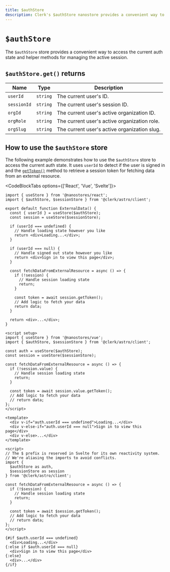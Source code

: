 ```yaml
---
title: $authStore
description: Clerk's $authStore nanostore provides a convenient way to access the current auth state and helper methods for managing the active session.
---
```


# `$authStore`

The `$authStore` store provides a convenient way to access the current auth state and helper methods for managing the active session.

## `$authStore.get()` returns

| Name | Type | Description |
| - | - | - |
| `userId` | `string` | The current user's ID. |
| `sessionId` | `string` | The current user's session ID. |
| `orgId` | `string` | The current user's active organization ID. |
| `orgRole` | `string` | The current user's active organization role. |
| `orgSlug` | `string` | The current user's active organization slug. |

## How to use the `$authStore` store

The following example demonstrates how to use the `$authStore` store to access the current auth state. It uses `userId` to detect if the user is signed in and the [`getToken()`](https://clerk.com/docs/references/javascript/session#get-token) method to retrieve a session token for fetching data from an external resource.

<CodeBlockTabs options={['React', 'Vue', 'Svelte']}>
  ```tsx {{ prettier: false, filename: 'components/external-data.tsx' }}
  import { useStore } from '@nanostores/react';
  import { $authStore, $sessionStore } from '@clerk/astro/client';

  export default function ExternalData() {
    const { userId } = useStore($authStore);
    const session = useStore($sessionStore);

    if (userId === undefined) {
      // Handle loading state however you like
      return <div>Loading...</div>;
    }

    if (userId === null) {
      // Handle signed out state however you like
      return <div>Sign in to view this page</div>;
    }

    const fetchDataFromExternalResource = async () => {
      if (!session) {
        // Handle session loading state
        return;
      }

      const token = await session.getToken();
      // Add logic to fetch your data
      return data;
    }

    return <div>...</div>;
  }
  ```

  ```vue {{ prettier: false, filename: 'components/external-data.vue' }}
  <script setup>
  import { useStore } from '@nanostores/vue';
  import { $authStore, $sessionStore } from '@clerk/astro/client';

  const auth = useStore($authStore);
  const session = useStore($sessionStore);

  const fetchDataFromExternalResource = async () => {
    if (!session.value) {
      // Handle session loading state
      return;
    }

    const token = await session.value.getToken();
    // Add logic to fetch your data
    // return data;
  };
  </script>

  <template>
    <div v-if="auth.userId === undefined">Loading...</div>
    <div v-else-if="auth.userId === null">Sign in to view this page</div>
    <div v-else>...</div>
  </template>
  ```

  ```svelte {{ prettier: false, filename: 'components/external-data.svelte' }}
  <script>
  // The $ prefix is reserved in Svelte for its own reactivity system.
  // We're aliasing the imports to avoid conflicts.
  import {
    $authStore as auth,
    $sessionStore as session
  } from '@clerk/astro/client';

  const fetchDataFromExternalResource = async () => {
    if (!$session) {
      // Handle session loading state
      return;
    }

    const token = await $session.getToken();
    // Add logic to fetch your data
    // return data;
  };
  </script>

  {#if $auth.userId === undefined}
    <div>Loading...</div>
  {:else if $auth.userId === null}
    <div>Sign in to view this page</div>
  {:else}
    <div>...</div>
  {/if}
  ```
</CodeBlockTabs>
